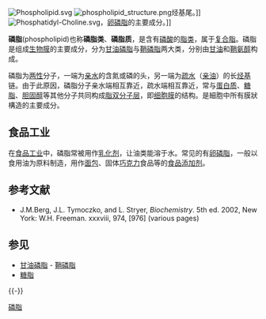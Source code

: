 [[File:Phospholipid.svg|thumb]]
[[File:phospholipid_structure.png|thumb]]烃基尾。]]
[[File:Phosphatidyl-Choline.svg|thumb]]，[[卵磷脂|卵磷脂]]的主要成分。]]

'''磷脂'''(phospholipid)也称'''磷脂类'''、'''磷脂质'''，是含有[[磷酸|磷酸]]的[[脂类|脂类]]，属于[[复合脂|复合脂]]。磷脂是组成[[生物膜|生物膜]]的主要成分，分为[[甘油磷脂|甘油磷脂]]与[[鞘磷脂|鞘磷脂]]两大类，分别由[[甘油|甘油]]和[[鞘氨醇|鞘氨醇]]构成。

磷脂为[[两性_(化学)|两性]]分子，一端为[[亲水性|亲水]]的含氮或磷的头，另一端为[[疏水性|疏水]]（[[亲油性|亲油]]）的长[[烃基|烃基]]链。由于此原因，磷脂分子亲水端相互靠近，疏水端相互靠近，常与[[蛋白质|蛋白质]]、[[糖脂|糖脂]]、[[胆固醇|胆固醇]]等其他分子共同构成[[脂双分子层|脂双分子层]]，即[[细胞膜|细胞膜]]的结构。是細胞中所有膜狀構造的主要成分。

== 食品工业 ==
在[[食品工业|食品工业]]中，磷脂常被用作[[乳化剂|乳化剂]]，让油类能溶于水。常见的有[[卵磷脂|卵磷脂]]，一般以食用油为原料制造，用作[[面包|面包]]、固体[[巧克力|巧克力]]食品等的[[食品添加剂|食品添加剂]]。

== 参考文献 ==
{{Reflist}}
* J.M.Berg, J.L. Tymoczko, and L. Stryer, ''Biochemistry''. 5th ed. 2002, New York: W.H. Freeman. xxxviii, 974, [976] (various pages)

== 参见 ==
* [[甘油磷脂|甘油磷脂]] - [[鞘磷脂|鞘磷脂]]
* [[糖脂|糖脂]]

{{-}}
{{细胞膜}}

{{Authority control}}
[[Category:磷脂|]]